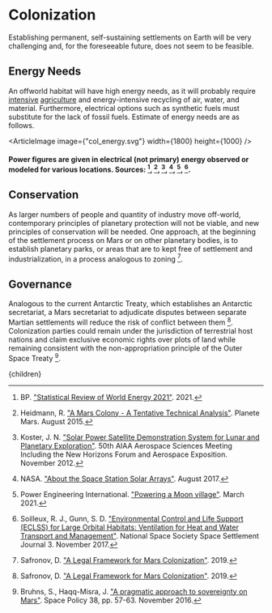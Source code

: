 


# Colonization
Establishing permanent, self-sustaining settlements on Earth will be very challenging and, for the foreseeable future, does not seem to be feasible.

## Energy Needs
An offworld habitat will have high energy needs, as it will probably require [intensive](http://urbancruiseship.org/solution/foodwater/indoor) [agriculture](http://urbancruiseship.org/solution/foodwater/synthetic_ag) and energy-intensive recycling of air, water, and material. Furthermore, electrical options such as synthetic fuels must substitute for the lack of fossil fuels. Estimate of energy needs are as follows.

<ArticleImage image={"col_energy.svg"} width={1800} height={1000} />
#### Power figures are given in electrical (not primary) energy observed or modeled for various locations. Sources: [^1], [^2], [^3], [^4], [^5], [^6].

## Conservation

As larger numbers of people and quantity of industry move off-world, contemporary principles of planetary protection will not be viable, and new principles of conservation will be needed. One approach, at the beginning of the settlement process on Mars or on other planetary bodies, is to establish planetary parks, or areas that are to kept free of settlement and industrialization, in a process analogous to zoning [^7].

## Governance

Analogous to the current Antarctic Treaty, which establishes an Antarctic secretariat, a Mars secretariat to adjudicate disputes between separate Martian settlements will reduce the risk of conflict between them [^7]. Colonization parties could remain under the jurisdiction of terrestrial host nations and claim exclusive economic rights over plots of land while remaining consistent with the non-appropriation principle of the Outer Space Treaty [^8].

[^1]: BP. ["Statistical Review of World Energy 2021"](https://www.bp.com/en/global/corporate/energy-economics/statistical-review-of-world-energy.html). 2021.

[^2]: Heidmann, R. ["A Mars Colony - A Tentative Technical Analysis"](https://planete-mars.com/a-mars-colony-a-tentative-technical-analysis/8/). Planete Mars. August 2015.

[^3]: Koster, J. N. ["Solar Power Satellite Demonstration System for Lunar and Planetary Exploration"](https://arc.aiaa.org/doi/10.2514/6.2012-629). 50th AIAA Aerospace Sciences Meeting Including the New Horizons Forum and Aerospace Exposition. November 2012.

[^4]: NASA. ["About the Space Station Solar Arrays"](https://www.nasa.gov/mission_pages/station/structure/elements/solar_arrays-about.html). August 2017.

[^5]: Power Engineering International. ["Powering a Moon village"](https://www.powerengineeringint.com/feature-articles/powering-a-moon-village/). March 2021.

[^6]: Soilleux, R. J., Gunn, S. D. ["Environmental Control and Life Support (ECLSS) for Large Orbital Habitats: Ventilation for Heat and Water Transport and Management"](https://space.nss.org/wp-content/uploads/NSS-JOURNAL-ECLSS-for-Large-Orbital-Habitats-Ventilation-and-Heat-Transport.pdf). National Space Society Space Settlement Journal 3. November 2017.

[^7]: Safronov, D. ["A Legal Framework for Mars Colonization"](https://elar.urfu.ru/bitstream/10995/85498/1/978-5-7996-2751-5_179.pdf). 2019.

[^8]: Bruhns, S., Haqq-Misra, J. ["A pragmatic approach to sovereignty on Mars"](https://www.sciencedirect.com/science/article/abs/pii/S0265964616300169). Space Policy 38, pp. 57-63. November 2016.

  <Article 
    focusAreaUrl={focusAreaUrl} 
    hierarchy={hierarchy} 
    site={site}
  >
    {children}
  </Article>
